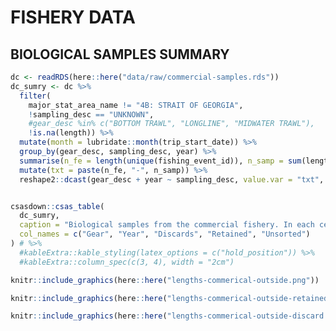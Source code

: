 
# FISHERY DATA

## BIOLOGICAL SAMPLES SUMMARY

```r
dc <- readRDS(here::here("data/raw/commercial-samples.rds"))
dc_sumry <- dc %>%
  filter(
    major_stat_area_name != "4B: STRAIT OF GEORGIA",
    !sampling_desc == "UNKNOWN",
    #gear_desc %in% c("BOTTOM TRAWL", "LONGLINE", "MIDWATER TRAWL"),
    !is.na(length)) %>%
  mutate(month = lubridate::month(trip_start_date)) %>%
  group_by(gear_desc, sampling_desc, year) %>%
  summarise(n_fe = length(unique(fishing_event_id)), n_samp = sum(length > 0)) %>%
  mutate(txt = paste(n_fe, "-", n_samp)) %>%
  reshape2::dcast(gear_desc + year ~ sampling_desc, value.var = "txt", fill = c("0 - 0"))


csasdown::csas_table(
  dc_sumry,
  caption = "Biological samples from the commercial fishery. In each cell, the first number indicates the number of fishing events and the second number indicates the number of samples.",
  col_names = c("Gear", "Year", "Discards", "Retained", "Unsorted")
) # %>%
  #kableExtra::kable_styling(latex_options = c("hold_position")) %>%
  #kableExtra::column_spec(c(3, 4), width = "2cm")
```



```r
knitr::include_graphics(here::here("lengths-commerical-outside.png"))
```

```r
knitr::include_graphics(here::here("lengths-commerical-outside-retained.png"))
```

```r
knitr::include_graphics(here::here("lengths-commerical-outside-discard.png"))
```


